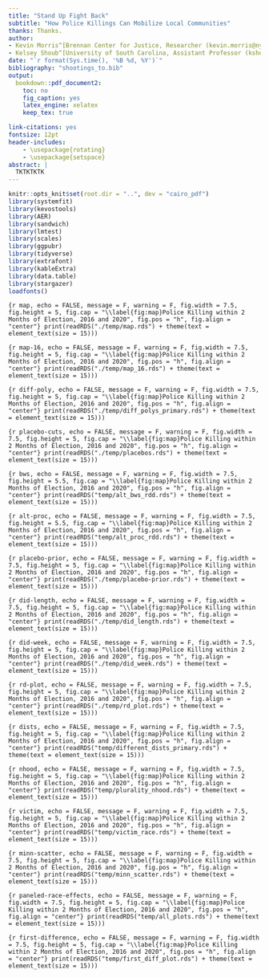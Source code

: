 ```yaml
---
title: "Stand Up Fight Back"
subtitle: "How Police Killings Can Mobilize Local Communities"
thanks: Thanks.
author:
- Kevin Morris^[Brennan Center for Justice, Researcher (kevin.morris@nyu.edu)]
- Kelsey Shoub^[University of South Carolina, Assistant Professor (kshoub@mailbox.sc.edu)]
date: "`r format(Sys.time(), '%B %d, %Y')`"
bibliography: "shootings_to.bib"
output:
  bookdown::pdf_document2:
    toc: no
    fig_caption: yes
    latex_engine: xelatex
    keep_tex: true

link-citations: yes
fontsize: 12pt
header-includes:
    - \usepackage{rotating}
    - \usepackage{setspace}
abstract: |
  TKTKTKTK
---
```

\pagenumbering{gobble}
\pagebreak
\doublespacing
```r
knitr::opts_knit$set(root.dir = "..", dev = "cairo_pdf")
library(systemfit)
library(kevostools)
library(AER)
library(sandwich)
library(lmtest)
library(scales)
library(ggpubr)
library(tidyverse)
library(extrafont)
library(kableExtra)
library(data.table)
library(stargazer)
loadfonts()
```
\pagenumbering{arabic}

```{r map, echo = FALSE, message = F, warning = F, fig.width = 7.5, fig.height = 5, fig.cap = "\\label{fig:map}Police Killing within 2 Months of Election, 2016 and 2020", fig.pos = "h", fig.align = "center"}
print(readRDS("./temp/map.rds") + theme(text = element_text(size = 15)))
```

```{r map-16, echo = FALSE, message = F, warning = F, fig.width = 7.5, fig.height = 5, fig.cap = "\\label{fig:map}Police Killing within 2 Months of Election, 2016 and 2020", fig.pos = "h", fig.align = "center"}
print(readRDS("./temp/map_16.rds") + theme(text = element_text(size = 15)))
```

```{r diff-poly, echo = FALSE, message = F, warning = F, fig.width = 7.5, fig.height = 5, fig.cap = "\\label{fig:map}Police Killing within 2 Months of Election, 2016 and 2020", fig.pos = "h", fig.align = "center"}
print(readRDS("./temp/diff_polys_primary.rds") + theme(text = element_text(size = 15)))
```

```{r placebo-cuts, echo = FALSE, message = F, warning = F, fig.width = 7.5, fig.height = 5, fig.cap = "\\label{fig:map}Police Killing within 2 Months of Election, 2016 and 2020", fig.pos = "h", fig.align = "center"}
print(readRDS("./temp/placebos.rds") + theme(text = element_text(size = 15)))
```

```{r bws, echo = FALSE, message = F, warning = F, fig.width = 7.5, fig.height = 5.5, fig.cap = "\\label{fig:map}Police Killing within 2 Months of Election, 2016 and 2020", fig.pos = "h", fig.align = "center"}
print(readRDS("temp/alt_bws_rdd.rds") + theme(text = element_text(size = 15)))
```


```{r alt-proc, echo = FALSE, message = F, warning = F, fig.width = 7.5, fig.height = 5.5, fig.cap = "\\label{fig:map}Police Killing within 2 Months of Election, 2016 and 2020", fig.pos = "h", fig.align = "center"}
print(readRDS("temp/alt_proc_rdd.rds") + theme(text = element_text(size = 15)))
```

```{r placebo-prior, echo = FALSE, message = F, warning = F, fig.width = 7.5, fig.height = 5, fig.cap = "\\label{fig:map}Police Killing within 2 Months of Election, 2016 and 2020", fig.pos = "h", fig.align = "center"}
print(readRDS("./temp/placebo-prior.rds") + theme(text = element_text(size = 15)))
```

```{r did-length, echo = FALSE, message = F, warning = F, fig.width = 7.5, fig.height = 5, fig.cap = "\\label{fig:map}Police Killing within 2 Months of Election, 2016 and 2020", fig.pos = "h", fig.align = "center"}
print(readRDS("./temp/did_length.rds") + theme(text = element_text(size = 15)))
```

```{r did-week, echo = FALSE, message = F, warning = F, fig.width = 7.5, fig.height = 5, fig.cap = "\\label{fig:map}Police Killing within 2 Months of Election, 2016 and 2020", fig.pos = "h", fig.align = "center"}
print(readRDS("./temp/did_week.rds") + theme(text = element_text(size = 15)))
```


```{r rd-plot, echo = FALSE, message = F, warning = F, fig.width = 7.5, fig.height = 5, fig.cap = "\\label{fig:map}Police Killing within 2 Months of Election, 2016 and 2020", fig.pos = "h", fig.align = "center"}
print(readRDS("./temp/rd_plot.rds") + theme(text = element_text(size = 15)))
```

```{r dists, echo = FALSE, message = F, warning = F, fig.width = 7.5, fig.height = 5, fig.cap = "\\label{fig:map}Police Killing within 2 Months of Election, 2016 and 2020", fig.pos = "h", fig.align = "center"}
print(readRDS("temp/different_dists_primary.rds") + theme(text = element_text(size = 15)))
```


```{r nhood, echo = FALSE, message = F, warning = F, fig.width = 7.5, fig.height = 5, fig.cap = "\\label{fig:map}Police Killing within 2 Months of Election, 2016 and 2020", fig.pos = "h", fig.align = "center"}
print(readRDS("temp/plurality_nhood.rds") + theme(text = element_text(size = 15)))
```


```{r victim, echo = FALSE, message = F, warning = F, fig.width = 7.5, fig.height = 5, fig.cap = "\\label{fig:map}Police Killing within 2 Months of Election, 2016 and 2020", fig.pos = "h", fig.align = "center"}
print(readRDS("temp/victim_race.rds") + theme(text = element_text(size = 15)))
```

```{r minn-scatter, echo = FALSE, message = F, warning = F, fig.width = 7.5, fig.height = 5, fig.cap = "\\label{fig:map}Police Killing within 2 Months of Election, 2016 and 2020", fig.pos = "h", fig.align = "center"}
print(readRDS("temp/minn_scatter.rds") + theme(text = element_text(size = 15)))
```

```{r paneled-race-effects, echo = FALSE, message = F, warning = F, fig.width = 7.5, fig.height = 5, fig.cap = "\\label{fig:map}Police Killing within 2 Months of Election, 2016 and 2020", fig.pos = "h", fig.align = "center"}
print(readRDS("temp/all_plots.rds") + theme(text = element_text(size = 15)))
```

```{r first-difference, echo = FALSE, message = F, warning = F, fig.width = 7.5, fig.height = 5, fig.cap = "\\label{fig:map}Police Killing within 2 Months of Election, 2016 and 2020", fig.pos = "h", fig.align = "center"}
print(readRDS("temp/first_diff_plot.rds") + theme(text = element_text(size = 15)))
```

\begin{singlespace}

 
```r

t <- readRDS("temp/demo_table_half_mile.rds") %>% 
  select(-Year)
colnames(t)[1] <- ""
j <- knitr::kable(t, booktabs = T, caption = "(\\#tab:full-bal) Demographics of Block Groups with Police Killings", linesep = "") %>%
  kable_styling(latex_options = c("HOLD_position")) %>% 
  pack_rows("2016", 1, 10) %>%
  pack_rows("2020", 11, 20) %>% 
  column_spec(2:5, width = "1in")
 
j

``` 
 
\end{singlespace}